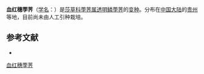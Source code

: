 {{Infraspeciesbox
| name = 血红穗荸荠
| status = 
| status_system = 
| image =
| genus = Heleocharis
| species link = 透明鳞荸荠
| species = pellucida
| varietas = sanguinolenta
| authority = Tang et Wang
}}

'''血红穗荸荠'''（[[学名|学名]]：{{lang|la|''Heleocharis pellucida'' var. ''sanguinolenta''}}）是[[莎草科|莎草科]][[荸荠属|荸荠属]][[透明鳞荸荠|透明鳞荸荠]]的[[变种|变种]]。分布在[[中国大陆|中国大陆]]的[[贵州|贵州]]等地，目前尚未由人工引种栽培。

== 参考文献 ==
<div class="references-small">
* {{cite web| url =http://www.bioinfo.cn/db05/KmzwSpecies.php?action=view&id=24845| title =血红穗荸荠（变种）| work =《中国高等植物数据库全库》| publisher =中国科学院微生物研究所| author =昆明植物研究所| accessdate =2009-02-25}}{{Dead link|date=2018年6月 |bot=InternetArchiveBot |fix-attempted=no }}
</div>

[[Category:荸荠属|血红穗荸荠]]


{{植物小作品}}